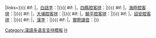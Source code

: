 <includeonly>{{langWithName|hak|客家话|{{ #if: {{{1|}}}|{{sans-serif|{{lang|hak|{{{1|}}}}}}}|}}|links={{{links|}}}}}{{ #if: {{{phfs|}}} |，[[客語白話字|白話字]]：<span lang="hak" xml:lang="hak" style="white-space:normal; text-decoration: none" title="客語白話字表記">{{sans-serif|{{{phfs}}}}}</span>|}}{{ #if: {{{syhp|}}} |，[[四縣腔]][[臺灣客家語拼音方案|客拼]]：<span lang="hak" xml:lang="hak" style="white-space:normal; text-decoration: none" title="四縣腔客拼表記">{{sans-serif|{{{syhp}}}}}</span>|}}{{ #if: {{{hlhp|}}} |，[[海陸腔]][[臺灣客家語拼音方案|客拼]]：<span lang="hak" xml:lang="hak" style="white-space:normal; text-decoration: none" title="海陸腔客拼表記">{{sans-serif|{{{hlhp}}}}}</span>|}}{{ #if: {{{tphp|}}} |，[[大埔腔]][[臺灣客家語拼音方案|客拼]]：<span lang="hak" xml:lang="hak" style="white-space:normal; text-decoration: none" title="大埔腔客拼表記">{{sans-serif|{{{tphp}}}}}</span>|}}{{ #if: {{{nphp|}}} |，[[饒平腔]][[臺灣客家語拼音方案|客拼]]：<span lang="hak" xml:lang="hak" style="white-space:normal; text-decoration: none" title="饒平腔客拼表記">{{sans-serif|{{{nphp}}}}}</span>|}}{{ #if: {{{tohp|}}} |，[[詔安客語|詔安腔]][[臺灣客家語拼音方案|客拼]]：<span lang="hak" xml:lang="hak" style="white-space:normal; text-decoration: none" title="詔安腔客拼表記">{{sans-serif|{{{tohp}}}}}</span>|}}{{ #if: {{{han|}}} |，[[漢字]]：<span title="客家語漢字表記">{{lang|zh-hant|{{{han}}}}}</span>|}}{{ #if: {{{ipa|}}} |，[[國際音標|實際讀音]]：{{IPA|/{{{ipa}}}/}}|}}</includeonly><noinclude>{{Documentation}}[[Category:漢語多语言支持模板]][[Category:台灣語言相關模板|H]]</noinclude>